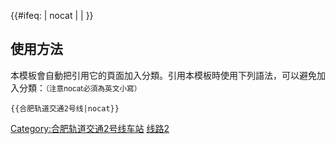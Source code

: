 {{鐵道路線|
| 模板名稱 = 合肥轨道交通2号线
| 名稱 =[[合肥轨道交通]][[合肥轨道交通2号线|2号线]]
| 代表色 ={{HFM color|2}}
| 車站列表 = <i>[[枣林站 (合肥)|枣林]] - [[姚家畈路站|姚家畈路]] - [[绍章路站|绍章路]] - '''[[西城大道站|西城大道]]''' {{合肥轨道交通线路名|6|6}}  - [[天柱山路站|天柱山路]] - [[小蜀山站|小蜀山]] - [[侯店路站|侯店路]] - [[火龙地路站|火龙地路]] - </i>'''[[南岗站 (合肥轨道交通)|南岗]]''' {{合肥轨道交通线路名|7|7}}{{合肥轨道交通线路名|S2|S2}} - [[桂庄站|桂庄]] - [[汽车西站 (合肥轨道交通)|汽车西站]] - [[振兴路站 (合肥市)|振兴路]] - [[蜀山西站|蜀山西]] - [[大蜀山站|大蜀山]] - [[天柱路站|天柱路]] - [[科学大道站 (合肥市)|科学大道]] - [[十里庙站|十里庙]] - '''[[西七里塘站|西七里塘]]''' {{合肥轨道交通线路名|3|3}} - [[五里墩站 (合肥)|五里墩]] - [[三里庵站|三里庵]] - [[安农大站|安农大]] - [[三孝口站|三孝口]] {{合肥轨道交通线路名|5|5}}- [[四牌楼站|四牌楼]] - [[大东门站|大东门]] {{合肥轨道交通线路名|1|1}}- [[三里街站|三里街]] - [[东五里井站|东五里井]] - [[东七里站|东七里]] - [[漕冲站|漕冲]] - [[东二十埠站|东二十埠]] - [[龙岗站 (合肥)|龙岗]] - [[王岗站 (合肥)|王岗]] - [[三十埠站|三十埠]] - <i>[[护城路站|护城路]] - [[祥和路站|祥和路]] - [[禹州中央广场站|禹州中央广场]] - [[桥头集路站|桥头集路]] - [[撮镇路站|撮镇路]] - [[新安江路站|新安江路]] - [[肥东火车站(合肥轨道交通)|肥东站]] - [[得心路站|得心路]] - '''[[瑶岗路站|瑶岗路]]''' {{合肥轨道交通线路名|6|6}}  - [[木秀路站|木秀路]]</i>
}}
<includeonly>{{#ifeq: {{{1}}} | nocat | <!--空--> | [[Category:合肥轨道交通2号线车站]] }}</includeonly><noinclude>

==使用方法==
本模板會自動把引用它的頁面加入分類。引用本模板時使用下列語法，可以避免加入分類：<small>（注意nocat必須為英文小寫）</small>
 <nowiki>{{</nowiki>合肥轨道交通2号线<nowiki>|nocat}}</nowiki>

[[Category:合肥轨道交通模板|线路2]]</noinclude>